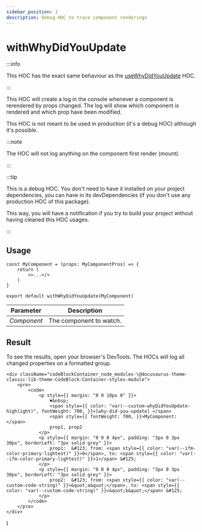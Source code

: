 ```yaml
---
sidebar_position: 1
description: Debug HOC to trace component renderings
---
```


# withWhyDidYouUpdate

:::info

This HOC has the exact same behaviour as the [useWhyDidYouUpdate](/docs/HOCs/useWhyDidYouUpdate) HOC.

:::

This HOC will create a log in the console whenever a component is rerendered by props changed.
The log will show which component is rendered and which prop have been modified.

This HOC is not meant to be used in production (it's a debug HOC) although it's possible.

:::note

The HOC will not log anything on the component first render (mount).

:::

:::tip

This is a debug HOC. You don't need to have it installed on your project dependencies,
you can have in its devDependencies (if you don't use any production HOC of this package).

This way, you will have a notification if you try to build your project without having cleaned this HOC usages.

:::

## Usage

```tsx
const MyComponent = (props: MyComponentPros) => {
    return (
        <>...</>
    )
}

export default withWhyDidYouUpdate(MyComponent)
```

| Parameter   | Description                                                                           |
|-------------|---------------------------------------------------------------------------------------|
| *Component* | The component to watch.                                                               |

## Result

To see the results, open your browser's DevTools. The HOCs will log all changed properties on a formatted group.

    <div className="codeBlockContainer_node_modules-\@docusaurus-theme-classic-lib-theme-CodeBlock-Container-styles-module">
        <pre>
            <code>
                <p style={{ margin: "0 0 10px 0" }}>
                    ▼&nbsp;
                    <span style={{ color: "var(--custom-whyDidYouUpdate-highlight)", fontWeight: 700, }}>[why-did-you-update] </span>
                    <span style={{ fontWeight: 700, }}>MyComponent: </span>
                    prop1, prop2
                </p>
                <p style={{ margin: "0 0 0 4px", padding: "3px 0 3px 30px", borderLeft: "3px solid grey" }}>
                    prop1:  &#123; from: <span style={{ color: "var(--ifm-color-primary-lightest)" }}>0</span>, to: <span style={{ color: "var(--ifm-color-primary-lightest)" }}>1</span> &#125;
                </p>
                <p style={{ margin: "0 0 0 4px", padding: "3px 0 3px 30px", borderLeft: "3px solid grey" }}>
                    prop2:  &#123; from: <span style={{ color: "var(--custom-code-string)" }}>&quot;a&quot;</span>, to: <span style={{ color: "var(--custom-code-string)" }}>&quot;b&quot;</span> &#125;
                </p>
            </code>
        </pre>
    </div>
)

<LogExample />
